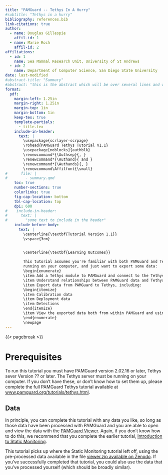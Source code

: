 ```yaml
---
title: "PAMGuard -- Tethys In A Hurry"
#subtitle: "Tethys in a hurry"
bibliography: references.bib
link-citations: true
author: 
  - name: Douglas Gillespie
    affil-id: 1
  - name: Marie Roch
    affil-id: 2
affiliations: 
  - id: 1
    name: Sea Mammal Research Unit, University of St Andrews
  - id: 2
    name: Department of Computer Science, San Diego State University
date: last-modified
#abstract-title: "Summary"
#abstract: "this is the abstract which will be over several lines and will be over many lines and that should be fine #{{< pagebreak >}}"
format:
  pdf:
    margin-left: 1.25in
    margin-right: 1.25in
    margin-top: 1in
    margin-bottom: 1in
    keep-tex: true
    template-partials: 
      - title.tex
    include-in-header:
      text: |
        \usepackage{scrlayer-scrpage}
        \rohead{PAMGuard Tethys Tutorial V1.1}
        \usepackage[noblocks]{authblk}
        \renewcommand*{\Authsep}{, }
        \renewcommand*{\Authand}{ and }
        \renewcommand*{\Authands}{, }
        \renewcommand\Affilfont{\small}
#      file: |
#        - summary.qmd
    toc: true
    number-sections: true
    colorlinks: true
    fig-cap-location: bottom
    tbl-cap-location: top   
    dpi: 600 
#    include-in-header: 
#      text: |
#        "some text to include in the header"
    include-before-body:
      text: |
        \centerline{\textbf{Tutorial Version 1.1}}
        \vspace{3cm}


        \centerline{\textbf{Learning Outcomes}}
        
        This tutorial assumes you're familiar with both PAMGuard and Tethys, have both installed and
        running on your computer, and just want to export some data:
        \begin{enumerate}
        \item Add a Tethys module to PAMGuard and connect to the Tethys Server
        \item Understand relationships between PAMGuard data and Tethys
        \item Export data from PAMGuard to Tethys, including: 
        \begin{itemize}
        \item Calibration data
        \item Deployment data
        \item Detections
        \end{itemize}
        \item View the exported data both from within PAMGuard and using the Tethys Web client
        \end{enumerate}
        \newpage
---
```


{{< pagebreak >}} 

# Prerequisites

To run this tutorial you must have PAMGuard version 2.02.16 or later, Tethys sever Version ?? or later. The Tethys server
must be running on your computer. If you don't have these, or don't know how to set them up, please complete the full 
PAMGuard Tethys tutorial available at [www.pamguard.org/tutorials/tethys.html](https://www.pamguard.org/tutorials/tethys.html). 

## Data

In principle, you can complete this tutorial with any data you like, so long as those data have been processed with PAMGuard and you are able to open and view the data with the [PAMGuard Viewer](https://www.pamguard.org/olhelp/overview/PamMasterHelp/docs/viewerMode.html). Again, if you don't know how to do this, we recommend that you complete the earlier tutorial, [Introduction to Static Monitoring](https://www.pamguard.org/tutorials/staticmonitoring.html). 

This tutorial picks up where the Static Monitoring tutorial left off, using  the pre-processed data available in the file [viewer.zip available on 
Zenodo](https://zenodo.org/records/13880212). If you've successfully completed that tutorial, you could also use the data that you've processed yourself (which should be broadly similar). 



